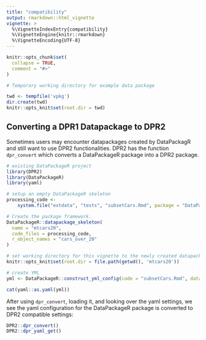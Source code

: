 ```yaml
---
title: "compatibility"
output: rmarkdown::html_vignette
vignette: >
  %\VignetteIndexEntry{compatibility}
  %\VignetteEngine{knitr::rmarkdown}
  %\VignetteEncoding{UTF-8}
---
```


```r
knitr::opts_chunk$set(
  collapse = TRUE,
  comment = "#>"
)

# Temporary working directory for example data package

twd <- tempfile('vpkg')
dir.create(twd)
knitr::opts_knit$set(root.dir = twd)
```

## Converting a DPR1 Datapackage to DPR2

Sometimes users may encounter datapackages created by DataPackagR and still want to use DPR2 functionalities. DPR2 has the function `dpr_convert` which converts a DataPackageR package into a DPR2 package.

```r
# existing DataPackageR project
library(DPR2)
library(DataPackageR)
library(yaml)

# setup an empty DataPackageR skeleton
processing_code <-
    system.file("extdata", "tests", "subsetCars.Rmd", package = "DataPackageR")

# Create the package framework.
DataPackageR::datapackage_skeleton(
  name = "mtcars20",
  code_files = processing_code,
  r_object_names = "cars_over_20"
)

# set working directory for this vignette to the newly created datapackage
knitr::opts_knit$set(root.dir = file.path(getwd(), 'mtcars20'))

# create YML
yml <- DataPackageR::construct_yml_config(code = "subsetCars.Rmd", data = "cars_over_20")

cat(yaml::as.yaml(yml))
```

After using `dpr_convert`, loading it, and looking over the yaml settings, we see the yaml configuration for the DataPackageR package is converted to DPR2 compatible settings:

```r
DPR2::dpr_convert()
DPR2::dpr_yaml_get()
```

